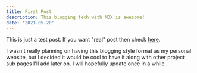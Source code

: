 ```yaml
---
title: First Post
description: This blogging tech with MDX is awesome!
date: '2021-05-20'
---
```


This is just a test post. If you want "real" post then check [here](/posts/example-post).

I wasn't really planning on having this blogging style format as my personal website, but I decided it would be cool to have it along with
other project sub pages I'll add later on. I will hopefully update once in a while.
